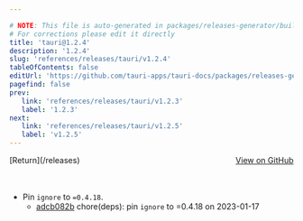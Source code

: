 ```yaml
---

# NOTE: This file is auto-generated in packages/releases-generator/build.ts
# For corrections please edit it directly
title: 'tauri@1.2.4'
description: '1.2.4'
slug: 'references/releases/tauri/v1.2.4'
tableOfContents: false
editUrl: 'https://github.com/tauri-apps/tauri-docs/packages/releases-generator/build.ts'
pagefind: false
prev:
   link: 'references/releases/tauri/v1.2.3'
   label: '1.2.3'
next:
   link: 'references/releases/tauri/v1.2.5'
   label: 'v1.2.5'
---
```


			

<ReleaseSidebar slug="references/releases/tauri"  packageName="tauri" />

<div style="margin-bottom:3rem; display: flex; justify-content: space-between; align-items: center"><span>[Return](/releases)</span><span><a href="https://github.com/tauri-apps/tauri/releases/tag/tauri-v1.2.4">View on GitHub</a></span></div>

- Pin `ignore` to `=0.4.18`.
  - [adcb082b](https://www.github.com/tauri-apps/tauri/commit/adcb082b1651ecb2a6208b093e12f4185aa3fc98) chore(deps): pin `ignore` to =0.4.18 on 2023-01-17

